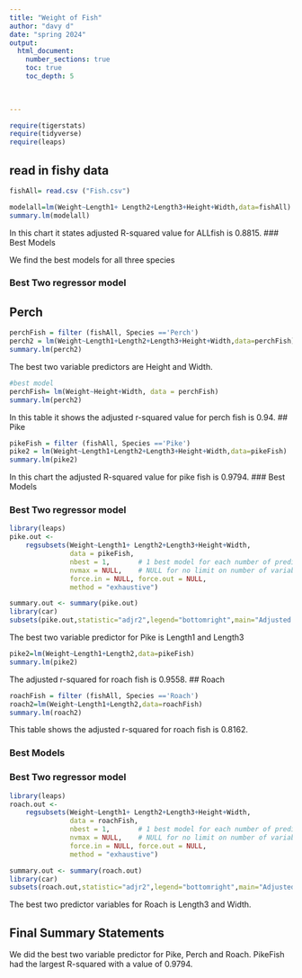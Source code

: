 ```yaml
---
title: "Weight of Fish"
author: "davy d"
date: "spring 2024"  
output: 
  html_document:
    number_sections: true
    toc: true
    toc_depth: 5

 
    
---
```



```r
require(tigerstats)
require(tidyverse)
require(leaps)
```

## read in fishy data 
```r
fishAll= read.csv ("Fish.csv")
```

```r
modelall=lm(Weight~Length1+ Length2+Length3+Height+Width,data=fishAll)
summary.lm(modelall)
```
In this chart it states adjusted R-squared value for ALLfish is 0.8815.
### Best Models

We find the best models for all three species 

### Best Two regressor model

## Perch 

```r
perchFish = filter (fishAll, Species =='Perch')
perch2 = lm(Weight~Length1+Length2+Length3+Height+Width,data=perchFish)
summary.lm(perch2)
```
The best two variable predictors are Height and Width.

```r
#best model
perchFish= lm(Weight~Height+Width, data = perchFish)
summary.lm(perch2)
```
In this table it shows the adjusted r-squared value for perch fish is 0.94.
## Pike

```r
pikeFish = filter (fishAll, Species =='Pike')
pike2 = lm(Weight~Length1+Length2+Length3+Height+Width,data=pikeFish)
summary.lm(pike2)
```
In this chart the adjusted R-squared value for pike fish is 0.9794.
### Best Models



### Best Two regressor model
```r
library(leaps)
pike.out <-
    regsubsets(Weight~Length1+ Length2+Length3+Height+Width,
               data = pikeFish,
               nbest = 1,       # 1 best model for each number of predictors
               nvmax = NULL,    # NULL for no limit on number of variables
               force.in = NULL, force.out = NULL,
               method = "exhaustive")

summary.out <- summary(pike.out)
library(car)
subsets(pike.out,statistic="adjr2",legend="bottomright",main="Adjusted R^2")
```
The best two variable predictor for Pike is Length1 and Length3


```r
pike2=lm(Weight~Length1+Length2,data=pikeFish)
summary.lm(pike2)
```
The adjusted r-squared for roach fish is 0.9558.
## Roach
```r
roachFish = filter (fishAll, Species =='Roach')
roach2=lm(Weight~Length1+Length2,data=roachFish)
summary.lm(roach2)
```

This table shows the adjusted r-squared for roach fish is 0.8162.

### Best Models


### Best Two regressor model
```r
library(leaps)
roach.out <-
    regsubsets(Weight~Length1+ Length2+Length3+Height+Width,
               data = roachFish,
               nbest = 1,       # 1 best model for each number of predictors
               nvmax = NULL,    # NULL for no limit on number of variables
               force.in = NULL, force.out = NULL,
               method = "exhaustive")

summary.out <- summary(roach.out)
library(car)
subsets(roach.out,statistic="adjr2",legend="bottomright",main="Adjusted R^2")
```

The best two predictor variables for Roach is Length3 and Width. 

## Final Summary Statements
We did the best two variable predictor for Pike, Perch and Roach. PikeFish had the largest R-squared with a value of 0.9794.